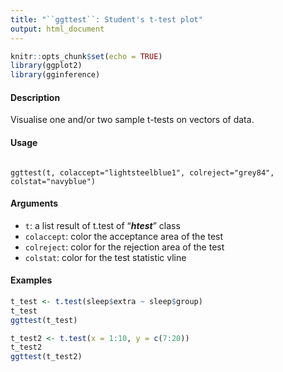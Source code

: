 ```yaml
---
title: "``ggttest``: Student's t-test plot"
output: html_document
---
```


```r
knitr::opts_chunk$set(echo = TRUE)
library(ggplot2)
library(gginference)
```

#### Description

Visualise one and/or two sample t-tests on vectors of data.

#### Usage

<pre><code>
ggttest(t, colaccept="lightsteelblue1", colreject="grey84", colstat="navyblue")
</code></pre>

#### Arguments

* ``t``: a list result of t.test of "***htest***" class
* ``colaccept``:  color the acceptance area of the test
* ``colreject``:   color for the rejection area of the test
* `` colstat``: color for the test statistic vline

#### Examples
```r
t_test <- t.test(sleep$extra ~ sleep$group)
t_test
ggttest(t_test)
```
```r
t_test2 <- t.test(x = 1:10, y = c(7:20))
t_test2
ggttest(t_test2)
```
